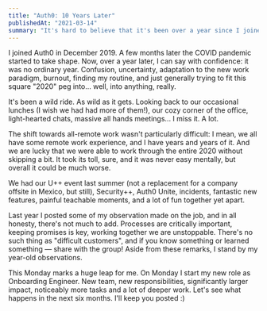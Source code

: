 ```yaml
---
title: "Auth0: 10 Years Later"
publishedAt: "2021-03-14"
summary: "It's hard to believe that it's been over a year since I joined Auth0. It's time to do some reflection. Shall we?"
---
```


I joined Auth0 in December 2019. A few months later the COVID pandemic started to take shape. Now, over a year later, I can say with confidence: it was no ordinary year. Confusion, uncertainty, adaptation to the new work paradigm, burnout, finding my routine, and just generally trying to fit this square "2020" peg into... well, into anything, really. 

<ImageWithAlt alt="Giant pizza" path="auth0-10-years-later/3e5c23c7013f209da5c0824ca1e5791e730ecc67-4032x3024.jpg" width="4032" height="3024" />

It's been a wild ride. As wild as it gets. Looking back to our occasional lunches (I wish we had had more of them!), our cozy corner of the office, light-hearted chats, massive all hands meetings... I miss it. A lot. 

<ImageWithAlt alt="Good old days" path="auth0-10-years-later/1f563170f9afa312129edde009224fc31af9700d-4032x3024.jpg" width="4032" height="3024" />

<ImageWithAlt alt="Pride" path="auth0-10-years-later/b74f04a4baa56f64460f233f9e4874b0b7e9c3a5-1024x593.png"  width="1024" height="593" />

<ImageWithAlt alt="IT" path="auth0-10-years-later/6289fc3795489d358424fea4c9c1b2195ca68c51-4032x3024.jpg" width="4032" height="3024" />

<ImageWithAlt alt="Context please?" path="auth0-10-years-later/3b132ce294b221065139b22b51aa9e41940111cc-1125x306.jpg"  width="1125" height="306" />

<ImageWithAlt alt="All Hands" path="auth0-10-years-later/2c5d3eb3dc0168c99f24182768c15a73e9b9fc4f-10814x3688.jpg"   width="10814" height="3688" />

The shift towards all-remote work wasn't particularly difficult: I mean, we all have some remote work experience, and I have years and years of it. And we are lucky that we were able to work through the entire 2020 without skipping a bit. It took its toll, sure, and it was never easy mentally, but overall it could be much worse. 

<ImageWithAlt alt="Auth0 Commons" path="auth0-10-years-later/7bd1735faa7c1df1cfab9c6564cd5ac3981a9732-4032x2268.jpg"  width="4032" height="2268" />

We had our U++ event last summer (not a replacement for a company offsite in Mexico, but still), Security++, Auth0 Unite, incidents, fantastic new features, painful teachable moments, and a lot of fun together yet apart.

<ImageWithAlt alt="Auth0 Unite" path="auth0-10-years-later/4289e7970b6e3b991c6fdf0b759bcb9707cbde53-4032x3024.jpg" width="4032" height="3024" />

<ImageWithAlt alt="Me" path="auth0-10-years-later/d5700edad24f33195be13a0513eef3db4610f0c8-2320x3088.jpg"  width="2320" height="3088" />

<ImageWithAlt alt="Mystery box" path="auth0-10-years-later/8bb89f25128f14e891eab9129c5cd7327f94adc9-4032x3024.jpg" width="4032" height="3024" />

<ImageWithAlt alt="Avocado Labs" path="auth0-10-years-later/4d92718e653486ec7bb69560c5d5a77e7319f5c2-4032x3024.jpg" width="4032" height="3024" />

<ImageWithAlt alt="2020" path="auth0-10-years-later/47c89c36ca1fdb51287beb42de868e1c3f6fded1-2208x1188.jpg" width="2208" height="1188"  />

Last year I posted some of my observation made on the job, and in all honesty, there's not much to add. Processes are critically important, keeping promises is key, working together we are unstoppable. There's no such thing as "difficult customers", and if you know something or learned something — share with the group! Aside from these remarks, I stand by my year-old observations.

This Monday marks a huge leap for me. On Monday I start my new role as Onboarding Engineer. New team, new responsibilities, significantly larger impact, noticeably more tasks and a lot of deeper work. Let's see what happens in the next six months. I'll keep you posted :)
